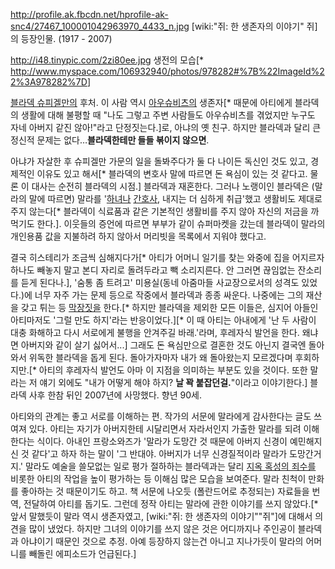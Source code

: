 http://profile.ak.fbcdn.net/hprofile-ak-snc4/27467_100001042963970_4433_n.jpg
[wiki:"쥐: 한 생존자의 이야기" 쥐]의 등장인물. (1917 - 2007)

http://i48.tinypic.com/2zi80ee.jpg
생전의 모습[* http://www.myspace.com/106932940/photos/978282#%7B%22ImageId%22%3A978282%7D]

[[블라덱 슈피겔만]]의 후처. 이 사람 역시 [[아우슈비츠]]의 생존자[* 때문에 아티에게 블라덱의 생활에 대해 불평할 때 "나도 그렇고 주변 사람들도 아우슈비츠를 겪었지만 누구도 자네 아버지 같진 않아!"라고 단정짓는다.]로, 아냐의 옛 친구. 하지만 블라덱과 달리 큰 정신적 문제는 없다…'''블라덱한테만 들들 볶이지 않으면'''.

아냐가 자살한 후 슈피겔만 가문의 일을 돌봐주다가 둘 다 나이든 독신인 것도 있고, 경제적인 이유도 있고 해서[* 블라덱의 변호사 말에 따르면 돈 욕심이 있는 것 같다고. 물론 이 대사는 순전히 블라덱의 시점.] 블라덱과 재혼한다. 그러나 노랭이인 블라덱은 (말라의 말에 따르면) 말라를 '[[하녀]]나 [[간호사]], 내지는 더 심하게 취급'했고 생활비도 제대로 주지 않는다[* 블라덱이 식료품과 같은 기본적인 생활비를 주지 않아 자신의 저금을 까먹기도 한다.]. 이웃들의 증언에 따르면 부부가 같이 슈퍼마켓을 갔는데 블라덱이 말라의 개인용품 값을 지불하려 하지 않아서 머리빗을 목록에서 지워야 했다고.

결국 히스테리가 조금씩 심해지다가[* 아티가 어머니 일기를 찾는 와중에 집을 어지르자 하나도 빼놓지 말고 본디 자리로 돌려두라고 빽 소리지른다. 안 그러면 끊임없는 잔소리를 듣게 된다나.], '숨통 좀 트려고' 미용실(동네 아줌마들 사교장으로서의 성격도 있었다.)에 너무 자주 가는 문제 등으로 작중에서 블라덱과 종종 싸운다. 나중에는 그의 재산을 갖고 튀는 등 [[막장]]짓을 한다.[* 하지만 블라덱을 제외한 모든 이들은, 심지어 아들인 아티마저도 '그럴 만도 하지'라는 반응이었다.][* 이 때 아티는 아내에게 '난 두 사람이 대충 화해하고 다시 서로에게 불행을 안겨주길 바래.'라며, 후레자식 발언을 한다. 왜냐면 아버지와 같이 살기 싫어서...] 그래도 돈 욕심만으로 결혼한 것도 아닌지 결국엔 돌아와서 위독한 블라덱을 돕게 된다. 돌아가자마자 내가 왜 돌아왔는지 모르겠다며 후회하지만.[* 아티의 후레자식 발언도 아마 이 지점을 의미하는 부분도 있을 것이다. 또한 말라는 저 얘기 외에도 "내가 어떻게 해야 하지? '''날 꽉 붙잡던걸.'''"이라고 이야기한다.] 블라덱 사후 한참 뒤인 2007년에 사망했다. 향년 90세.

아티와의 관계는 좋고 서로를 이해하는 편. 작가의 서문에 말라에게 감사한다는 글도 쓰여져 있다. 아티는 자기가 아버지한테 시달리면서 자라서인지 가출한 말라를 되려 이해한다는 식이다. 아내인 프랑소와즈가 '말라가 도망간 것 때문에 아버지 신경이 예민해지신 것 같다'고 하자 하는 말이 '그 반대야. 아버지가 너무 신경질적이라 말라가 도망간거지.' 말라도 예술을 쓸모없는 일로 평가 절하하는 블라덱과는 달리 [[지옥 혹성의 죄수]]를 비롯한 아티의 작업을 높이 평가하는 등 이해심 많은 모습을 보여준다. 말라 친척이 만화를 좋아하는 것 때문이기도 하고. 책 서문에 나오듯 (폴란드어로 추정되는) 자료들을 번역, 전달하여 아티를 돕기도. 그런데 정작 아티는 말라에 관한 이야기를 쓰지 않았다.[* 앞서 말했듯이 말라 역시 생존자였고, [wiki:"쥐: 한 생존자의 이야기""쥐"]에 대해서 의견을 많이 냈었다. 하지만 그녀의 이야기를 쓰지 않은 것은 어디까지나 주인공이 블라덱과 아냐이기 때문인 것으로 추정. 아예 등장하지 않는건 아니고 지나가듯이 말라의 어머니를 빼돌린 에피소드가 언급된다.]
